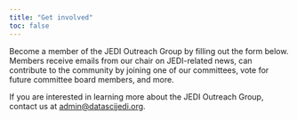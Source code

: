 ```yaml
---
title: "Get involved"
toc: false
---
```


Become a member of the JEDI Outreach Group by filling out the form below.
Members receive emails from our chair on JEDI-related news, can contribute to the community by joining one of our committees, vote for future committee board members, and more.

If you are interested in learning more about the JEDI Outreach Group, contact us at [admin\@datascijedi.org](mailto:admin@datascijedi.org).

```{=html}
<script type="text/javascript" src="https://form.jotform.com/jsform/230192987790064"></script>
```
